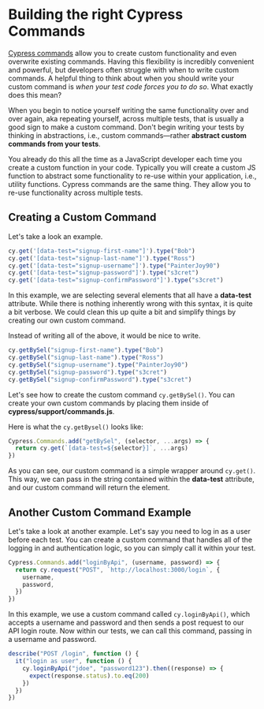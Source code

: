 # Building the right Cypress Commands

[Cypress commands](https://docs.cypress.io/api/cypress-api/custom-commands) allow you to create custom functionality and even overwrite existing commands. Having this flexibility is incredibly convenient and powerful, but developers often struggle with when to write custom commands. A helpful thing to think about when you should write your custom command is _when your test code forces you to do so_. What exactly does this mean?

When you begin to notice yourself writing the same functionality over and over again, aka repeating yourself, across multiple tests, that is usually a good sign to make a custom command. Don't begin writing your tests by thinking in abstractions, i.e., custom commands—rather **abstract custom commands from your tests**.

You already do this all the time as a JavaScript developer each time you create a custom function in your code. Typically you will create a custom JS function to abstract some functionality to re-use within your application, i.e., utility functions. Cypress commands are the same thing. They allow you to re-use functionality across multiple tests.

## Creating a Custom Command

Let's take a look an example.

```js
cy.get('[data-test="signup-first-name"]').type("Bob")
cy.get('[data-test="signup-last-name"]').type("Ross")
cy.get('[data-test="signup-username"]').type("PainterJoy90")
cy.get('[data-test="signup-password"]').type("s3cret")
cy.get('[data-test="signup-confirmPassword"]').type("s3cret")
```

In this example, we are selecting several elements that all have a **data-test** attribute. While there is nothing inherently wrong with this syntax, it is quite a bit verbose. We could clean this up quite a bit and simplify things by creating our own custom command.

Instead of writing all of the above, it would be nice to write.

```js
cy.getBySel("signup-first-name").type("Bob")
cy.getBySel("signup-last-name").type("Ross")
cy.getBySel("signup-username").type("PainterJoy90")
cy.getBySel("signup-password").type("s3cret")
cy.getBySel("signup-confirmPassword").type("s3cret")
```

Let's see how to create the custom command `cy.getBySel()`. You can create your own custom commands by placing them inside of **cypress/support/commands.js**.

Here is what the `cy.getBysel()` looks like:

```js
Cypress.Commands.add("getBySel", (selector, ...args) => {
  return cy.get(`[data-test=${selector}]`, ...args)
})
```

As you can see, our custom command is a simple wrapper around `cy.get()`. This way, we can pass in the string contained within the **data-test** attribute, and our custom command will return the element.

## Another Custom Command Example

Let's take a look at another example. Let's say you need to log in as a user before each test. You can create a custom command that handles all of the logging in and authentication logic, so you can simply call it within your test.

```js
Cypress.Commands.add("loginByApi", (username, password) => {
  return cy.request("POST", `http://localhost:3000/login`, {
    username,
    password,
  })
})
```

In this example, we use a custom command called `cy.loginByApi()`, which accepts a username and password and then sends a post request to our API login route. Now within our tests, we can call this command, passing in a username and password.

```js
describe("POST /login", function () {
  it("login as user", function () {
    cy.loginByApi("jdoe", "password123").then((response) => {
      expect(response.status).to.eq(200)
    })
  })
})
```
